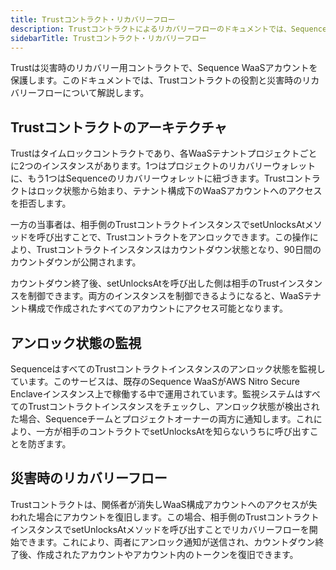 ```yaml
---
title: Trustコントラクト・リカバリーフロー
description: Trustコントラクトによるリカバリーフローのドキュメントでは、Sequence WaaSアカウントを保護するTrustコントラクトのアーキテクチャについて説明しています。
sidebarTitle: Trustコントラクト・リカバリーフロー
---
```


Trustは災害時のリカバリー用コントラクトで、Sequence WaaSアカウントを保護します。このドキュメントでは、Trustコントラクトの役割と災害時のリカバリーフローについて解説します。

## Trustコントラクトのアーキテクチャ
Trustはタイムロックコントラクトであり、各WaaSテナントプロジェクトごとに2つのインスタンスがあります。1つはプロジェクトのリカバリーウォレットに、もう1つはSequenceのリカバリーウォレットに紐づきます。Trustコントラクトはロック状態から始まり、テナント構成下のWaaSアカウントへのアクセスを拒否します。

一方の当事者は、相手側のTrustコントラクトインスタンスでsetUnlocksAtメソッドを呼び出すことで、Trustコントラクトをアンロックできます。この操作により、Trustコントラクトインスタンスはカウントダウン状態となり、90日間のカウントダウンが公開されます。

カウントダウン終了後、setUnlocksAtを呼び出した側は相手のTrustインスタンスを制御できます。両方のインスタンスを制御できるようになると、WaaSテナント構成で作成されたすべてのアカウントにアクセス可能となります。

## アンロック状態の監視
SequenceはすべてのTrustコントラクトインスタンスのアンロック状態を監視しています。このサービスは、既存のSequence WaaSがAWS Nitro Secure Enclaveインスタンス上で稼働する中で運用されています。監視システムはすべてのTrustコントラクトインスタンスをチェックし、アンロック状態が検出された場合、Sequenceチームとプロジェクトオーナーの両方に通知します。これにより、一方が相手のコントラクトでsetUnlocksAtを知らないうちに呼び出すことを防ぎます。

## 災害時のリカバリーフロー
Trustコントラクトは、関係者が消失しWaaS構成アカウントへのアクセスが失われた場合にアカウントを復旧します。この場合、相手側のTrustコントラクトインスタンスでsetUnlocksAtメソッドを呼び出すことでリカバリーフローを開始できます。これにより、両者にアンロック通知が送信され、カウントダウン終了後、作成されたアカウントやアカウント内のトークンを復旧できます。